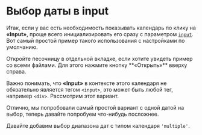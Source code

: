 # Выбор даты в input

Итак, если у вас есть необходимость показывать календарь по клику на **«Input»**, проще всего инициализировать его сразу с параметром <a href="/docs/reference/main/main-settings#input">`input`</a>.
Вот самый простой пример такого использования с настройками по умолчанию.

<Info>
  Откройте песочницу в отдельной вкладке, если хотите увидеть пример со всеми файлами. Для этого нажмите кнопку **«Открыть»** вверху справа.
</Info>

<Sandbox example="additional-features-date-picker-in-input" height={470} />

Важно понимать, что **«Input»** в контексте этого календаря не обязательно является тегом `<input>`, это может быть любой тег, например `<div>`. Рассмотрим этот вариант.

<Sandbox example="additional-features-date-picker-in-input-div" height={470} />

Отлично, мы попробовали самый простой вариант с одной датой на выбор, теперь давайте попробуем что-нибудь посложнее.

Давайте добавим выбор диапазона дат с типом календаря `'multiple'`.

<Sandbox example="additional-features-date-picker-in-input-multiple" vertically={false} height={720} />
